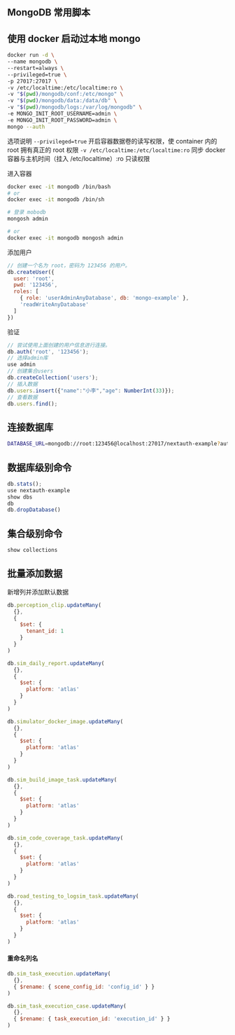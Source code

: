 ## MongoDB 常用脚本

## 使用 docker 启动过本地 mongo

```bash
docker run -d \
--name mongodb \
--restart=always \
--privileged=true \
-p 27017:27017 \
-v /etc/localtime:/etc/localtime:ro \
-v "$(pwd)/mongodb/conf:/etc/mongo" \
-v "$(pwd)/mongodb/data:/data/db" \
-v "$(pwd)/mongodb/logs:/var/log/mongodb" \
-e MONGO_INIT_ROOT_USERNAME=admin \
-e MONGO_INIT_ROOT_PASSWORD=admin \
mongo --auth
```

选项说明
`--privileged=true` 开启容器数据卷的读写权限，使 container 内的 root 拥有真正的 root 权限
`-v /etc/localtime:/etc/localtime:ro` 同步 docker 容器与主机时间（挂入 /etc/localtime）:ro 只读权限

进入容器

```bash
docker exec -it mongodb /bin/bash
# or
docker exec -it mongodb /bin/sh

# 登录 mobodb
mongosh admin

# or
docker exec -it mongodb mongosh admin
```

添加用户

```js
// 创建一个名为 root，密码为 123456 的用户。
db.createUser({
  user: 'root',
  pwd: '123456',
  roles: [
    { role: 'userAdminAnyDatabase', db: 'mongo-example' },
    'readWriteAnyDatabase'
  ]
})
```

验证

```js
// 尝试使用上面创建的用户信息进行连接。
db.auth('root', '123456');
// 选择admin库
use admin
// 创建集合users
db.createCollection('users');
// 插入数据
db.users.insert({"name":"小李","age": NumberInt(33)});
// 查看数据
db.users.find();
```

## 连接数据库

```bash
DATABASE_URL=mongodb://root:123456@localhost:27017/nextauth-example?authSource=admin
```

## 数据库级别命令

```js
db.stats();
use nextauth-example
show dbs
db
db.dropDatabase()
```

## 集合级别命令

```js
show collections
```

## 批量添加数据

新增列并添加默认数据

```js
db.perception_clip.updateMany(
  {},
  {
    $set: {
      tenant_id: 1
    }
  }
)

db.sim_daily_report.updateMany(
  {},
  {
    $set: {
      platform: 'atlas'
    }
  }
)

db.simulator_docker_image.updateMany(
  {},
  {
    $set: {
      platform: 'atlas'
    }
  }
)

db.sim_build_image_task.updateMany(
  {},
  {
    $set: {
      platform: 'atlas'
    }
  }
)

db.sim_code_coverage_task.updateMany(
  {},
  {
    $set: {
      platform: 'atlas'
    }
  }
)

db.road_testing_to_logsim_task.updateMany(
  {},
  {
    $set: {
      platform: 'atlas'
    }
  }
)
```

#### 重命名列名

```js
db.sim_task_execution.updateMany(
  {},
  { $rename: { scene_config_id: 'config_id' } }
)

db.sim_task_execution_case.updateMany(
  {},
  { $rename: { task_execution_id: 'execution_id' } }
)
```
